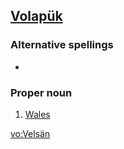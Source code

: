 ==[[Volapük]]==
{{attention|vo|POS check}}
===Alternative spellings===
* {{l|vo|Velsayn}}

===Proper noun===
{{infl|vo|proper noun}}

# [[Wales]]

[[vo:Velsän]]